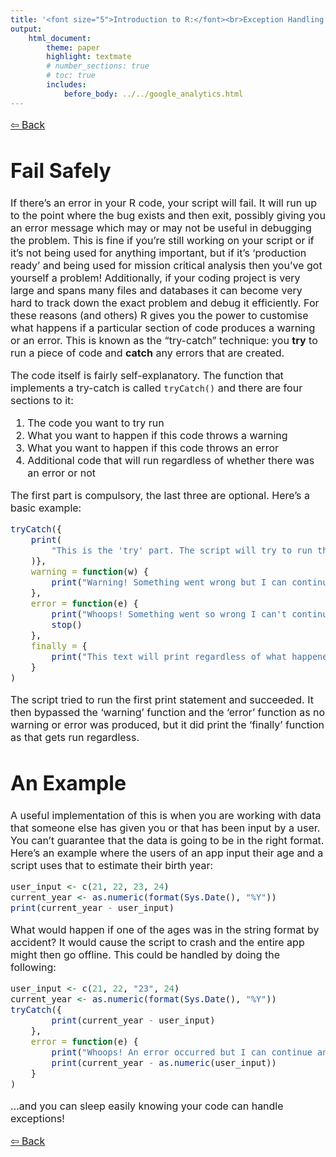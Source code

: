 ```yaml
---
title: '<font size="5">Introduction to R:</font><br>Exception Handling'
output:
    html_document:
        theme: paper
        highlight: textmate
        # number_sections: true
        # toc: true
        includes:
            before_body: ../../google_analytics.html
---
```


<font size="3">

[⇦ Back](../../R.html)

Fail Safely
===========
If there's an error in your R code, your script will fail. It will run up to the point where the bug exists and then exit, possibly giving you an error message which may or may not be useful in debugging the problem. This is fine if you're still working on your script or if it's not being used for anything important, but if it's 'production ready' and being used for mission critical analysis then you've got yourself a problem! Additionally, if your coding project is very large and spans many files and databases it can become very hard to track down the exact problem and debug it efficiently. For these reasons (and others) R gives you the power to customise what happens if a particular section of code produces a warning or an error. This is known as the "try-catch" technique: you __try__ to run a piece of code and __catch__ any errors that are created.

The code itself is fairly self-explanatory. The function that implements a try-catch is called `tryCatch()` and there are four sections to it:

1. The code you want to try run
2. What you want to happen if this code throws a warning
3. What you want to happen if this code throws an error
4. Additional code that will run regardless of whether there was an error or not

The first part is compulsory, the last three are optional. Here's a basic example:

```r
tryCatch({
    print(
        "This is the 'try' part. The script will try to run the code in here"
    )},
    warning = function(w) {
        print("Warning! Something went wrong but I can continue")
    },
    error = function(e) {
        print("Whoops! Something went so wrong I can't continue")
        stop()
    },
    finally = {
        print("This text will print regardless of what happened")
    }
)
```

The script tried to run the first print statement and succeeded. It then bypassed the 'warning' function and the 'error' function as no warning or error was produced, but it did print the 'finally' function as that gets run regardless.

An Example
==========
A useful implementation of this is when you are working with data that someone else has given you or that has been input by a user. You can't guarantee that the data is going to be in the right format. Here's an example where the users of an app input their age and a script uses that to estimate their birth year:

```r
user_input <- c(21, 22, 23, 24)
current_year <- as.numeric(format(Sys.Date(), "%Y"))
print(current_year - user_input)
```

What would happen if one of the ages was in the string format by accident? It would cause the script to crash and the entire app might then go offline. This could be handled by doing the following:

```r
user_input <- c(21, 22, "23", 24)
current_year <- as.numeric(format(Sys.Date(), "%Y"))
tryCatch({
        print(current_year - user_input)
    },
    error = function(e) {
        print("Whoops! An error occurred but I can continue anyway!")
        print(current_year - as.numeric(user_input))
    }
)
```

...and you can sleep easily knowing your code can handle exceptions!

[⇦ Back](../../R.html)

</font>
